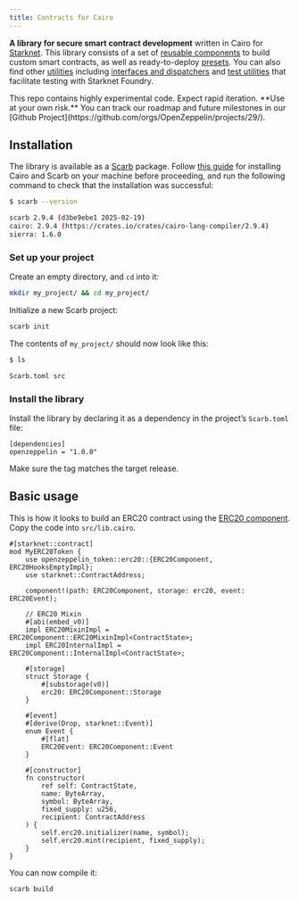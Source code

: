 ```yaml
---
title: Contracts for Cairo
---
```


**A library for secure smart contract development** written in Cairo for [Starknet](https://starkware.co/product/starknet/). This library consists of a set of [reusable components](./components) to build custom smart contracts, as well as
ready-to-deploy [presets](presets). You can also find other [utilities](./api/utilities) including [interfaces and dispatchers](interfaces) and [test utilities](./api/testing)
that facilitate testing with Starknet Foundry.

<Callout type='warn'>
This repo contains highly experimental code. Expect rapid iteration. **Use at your own risk.**
</Callout>

<Callout>
You can track our roadmap and future milestones in our [Github Project](https://github.com/orgs/OpenZeppelin/projects/29/).
</Callout>

## Installation

The library is available as a [Scarb](https://docs.swmansion.com/scarb) package. Follow [this guide](https://docs.swmansion.com/scarb/download.html) for installing Cairo and Scarb on your machine
before proceeding, and run the following command to check that the installation was successful:

```bash
$ scarb --version

scarb 2.9.4 (d3be9ebe1 2025-02-19)
cairo: 2.9.4 (https://crates.io/crates/cairo-lang-compiler/2.9.4)
sierra: 1.6.0
```

### Set up your project

Create an empty directory, and `cd` into it:

```bash
mkdir my_project/ && cd my_project/
```

Initialize a new Scarb project:

```bash
scarb init
```

The contents of `my_project/` should now look like this:

```bash
$ ls

Scarb.toml src
```

### Install the library

Install the library by declaring it as a dependency in the project’s `Scarb.toml` file:

```text
[dependencies]
openzeppelin = "1.0.0"
```

<Callout type='warn'>
Make sure the tag matches the target release.
</Callout>

## Basic usage

This is how it looks to build an ERC20 contract using the [ERC20 component](./erc20).
Copy the code into `src/lib.cairo`.

```cairo
#[starknet::contract]
mod MyERC20Token {
    use openzeppelin_token::erc20::{ERC20Component, ERC20HooksEmptyImpl};
    use starknet::ContractAddress;

    component!(path: ERC20Component, storage: erc20, event: ERC20Event);

    // ERC20 Mixin
    #[abi(embed_v0)]
    impl ERC20MixinImpl = ERC20Component::ERC20MixinImpl<ContractState>;
    impl ERC20InternalImpl = ERC20Component::InternalImpl<ContractState>;

    #[storage]
    struct Storage {
        #[substorage(v0)]
        erc20: ERC20Component::Storage
    }

    #[event]
    #[derive(Drop, starknet::Event)]
    enum Event {
        #[flat]
        ERC20Event: ERC20Component::Event
    }

    #[constructor]
    fn constructor(
        ref self: ContractState,
        name: ByteArray,
        symbol: ByteArray,
        fixed_supply: u256,
        recipient: ContractAddress
    ) {
        self.erc20.initializer(name, symbol);
        self.erc20.mint(recipient, fixed_supply);
    }
}
```

You can now compile it:

```bash
scarb build
```
